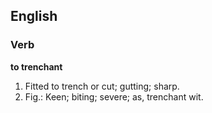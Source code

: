 ==English==

===Verb===

'''to trenchant'''

#Fitted to trench or cut; gutting; sharp.
#Fig.: Keen; biting; severe; as, trenchant wit.